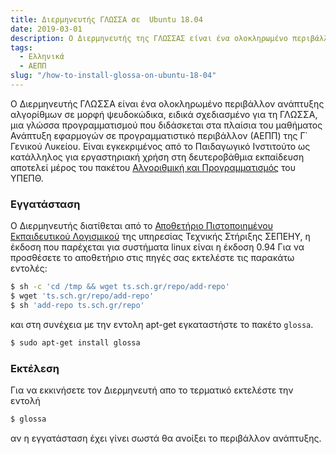 ```yaml
---
title: Διερμηνευτής ΓΛΩΣΣΑ σε  Ubuntu 18.04
date: 2019-03-01
description: Ο Διερμηνευτής της ΓΛΩΣΣΑΣ είναι ένα ολοκληρωμένο περιβάλλον ανάπτυξης αλγορίθμων για τη ΓΛΩΣΣΑ μια γλώσσα προγραμματισμού που διδάσκεται στα πλαίσια του μαθήματος Ανάπτυξη Εφαρμογών σε Προγραμματιστικό Περιβάλλον (ΑΕΠΠ)
tags: 
  - Ελληνικά 
  - ΑΕΠΠ
slug: "/how-to-install-glossa-on-ubuntu-18-04"
---
```


Ο Διερμηνευτής ΓΛΩΣΣΑ είναι ένα ολοκληρωμένο περιβάλλον ανάπτυξης αλγορίθμων σε μορφή ψευδοκώδικα, ειδικά σχεδιασμένο για τη ΓΛΩΣΣΑ, μια γλώσσα προγραμματισμού που διδάσκεται στα πλαίσια του μαθήματος Ανάπτυξη εφαρμογών σε προγραμματιστικό περιβάλλον (ΑΕΠΠ) της Γ΄ Γενικού Λυκείου. Είναι εγκεκριμένος από το Παιδαγωγικό Ινστιτούτο ως κατάλληλος για εργαστηριακή χρήση στη δευτεροβάθμια εκπαίδευση αποτελεί μέρος του πακέτου [Αλγοριθμική και Προγραμματισμός](http://www.ecedu.upatras.gr/algorithmics/) του ΥΠΕΠΘ.

### Εγγατάσταση  

Ο Διερμηνευτής διατίθεται από το [Αποθετήριο Πιστοποιημένου Εκπαιδευτικού Λογισμικού](http://ts.sch.gr/repository) της υπηρεσίας Τεχνικής Στήριξης ΣΕΠΕΗΥ, η έκδοση που παρέχεται για συστήματα linux είναι η έκδοση 0.94 Για να προσθέσετε το αποθετήριο στις πηγές σας εκτελέστε τις παρακάτω εντολές:

```bash
$ sh -c 'cd /tmp && wget ts.sch.gr/repo/add-repo'  
$ wget 'ts.sch.gr/repo/add-repo' 
$ sh 'add-repo ts.sch.gr/repo'

```
και στη συνέχεια με την εντολη apt-get εγκαταστήστε το πακέτο `glossa`.  

```bash
$ sudo apt-get install glossa
```

### Εκτέλεση

Για να εκκινήσετε τον Διερμηνευτή απο το τερματικό εκτελέστε την εντολή 
```bash
$ glossa
```

αν η εγγατάσταση έχει γίνει σωστά θα ανοίξει το περιβάλλον ανάπτυξης. 
